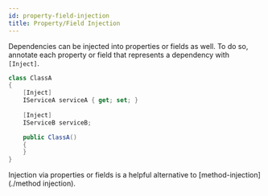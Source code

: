 ```yaml
---
id: property-field-injection
title: Property/Field Injection
---
```


Dependencies can be injected into properties or fields as well. To do so, annotate each property or field that represents a dependency with `[Inject]`.

```csharp
class ClassA
{
    [Inject]
    IServiceA serviceA { get; set; }
    
    [Inject]
    IServiceB serviceB;

    public ClassA()
    {
    }
}
```

Injection via properties or fields is a helpful alternative to [method-injection](./method injection).
